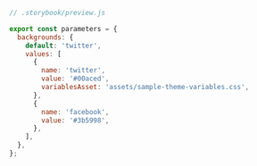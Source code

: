 ```js
// .storybook/preview.js

export const parameters = {
  backgrounds: {
    default: 'twitter',
    values: [
      {
        name: 'twitter',
        value: '#00aced',
        variablesAsset: 'assets/sample-theme-variables.css',
      },
      {
        name: 'facebook',
        value: '#3b5998',
      },
    ],
  },
};
```
